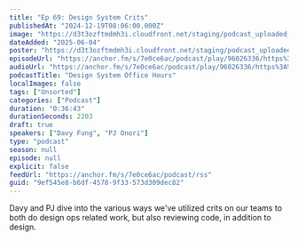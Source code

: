 ```yaml
---
title: "Ep 69: Design System Crits"
publishedAt: "2024-12-19T08:06:00.000Z"
image: "https://d3t3ozftmdmh3i.cloudfront.net/staging/podcast_uploaded_nologo/21047747/21047747-1699427880984-48d6ab24edbb5.jpg"
dateAdded: "2025-06-04"
poster: "https://d3t3ozftmdmh3i.cloudfront.net/staging/podcast_uploaded_nologo/21047747/21047747-1699427880984-48d6ab24edbb5.jpg"
episodeUrl: "https://anchor.fm/s/7e0ce6ac/podcast/play/96026336/https%3A%2F%2Fd3ctxlq1ktw2nl.cloudfront.net%2Fstaging%2F2024-11-19%2F26c4c954-76ec-fa59-4f2b-b15e1977b875.mp3"
audioUrl: "https://anchor.fm/s/7e0ce6ac/podcast/play/96026336/https%3A%2F%2Fd3ctxlq1ktw2nl.cloudfront.net%2Fstaging%2F2024-11-19%2F26c4c954-76ec-fa59-4f2b-b15e1977b875.mp3"
podcastTitle: "Design System Office Hours"
localImages: false
tags: ["Unsorted"]
categories: ["Podcast"]
duration: "0:36:43"
durationSeconds: 2203
draft: true
speakers: ["Davy Fung", "PJ Onori"]
type: "podcast"
season: null
episode: null
explicit: false
feedUrl: "https://anchor.fm/s/7e0ce6ac/podcast/rss"
guid: "9ef545e8-b6df-4578-9f33-573d309dec82"
---
```

Davy and PJ dive into the various ways we've utilized crits on our teams to both do design ops related work, but also reviewing code, in addition to design.

